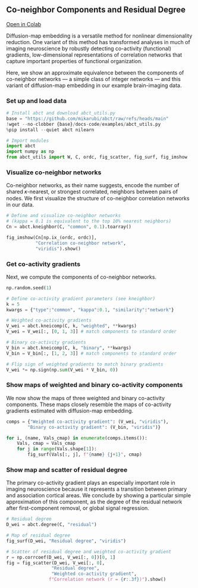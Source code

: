 ## Co-neighbor Components and Residual Degree

[Open in Colab](https://colab.research.google.com/github/mikarubi/abct/blob/main/docs-code/examples/4_kneicomp.ipynb){.btn .btn-dark .btn-sm}

Diffusion-map embedding is a versatile method for nonlinear dimensionality reduction. One variant of this method has transformed analyses in much of imaging neuroscience by robustly detecting co-activity (functional) gradients, low-dimensional representations of correlation networks that capture important properties of functional organization.

Here, we show an approximate equivalence between the components of co-neighbor networks --- a simple class of integer networks --- and this variant of diffusion-map embedding in our example brain-imaging data.

### Set up and load data

```python

# Install abct and download abct_utils.py
base = "https://github.com/mikarubi/abct/raw/refs/heads/main"
!wget --no-clobber {base}/docs-code/examples/abct_utils.py
%pip install --quiet abct nilearn

# Import modules
import abct
import numpy as np
from abct_utils import W, C, ordc, fig_scatter, fig_surf, fig_imshow

```

### Visualize co-neighbor networks

Co-neighbor networks, as their name suggests, encode the number of shared 𝜅-nearest, or strongest correlated, neighbors between pairs of nodes. We first visualize the structure of co-neighbor correlation networks in our data.

```python

# Define and visualize co-neighbor networks
# (kappa = 0.1 is equivalent to the top 10% nearest neighbors)
Cn = abct.kneighbor(C, "common", 0.1).toarray()

fig_imshow(Cn[np.ix_(ordc, ordc)],
           "Correlation co-neighbor network",
           "viridis").show()

```

### Get co-activity gradients

Next, we compute the components of co-neighbor networks.

```python

np.random.seed(1)

# Define co-activity gradient parameters (see kneighbor)
k = 5
kwargs = {"type":"common", "kappa":0.1, "similarity":"network"}

# Weighted co-activity gradients
V_wei = abct.kneicomp(C, k, "weighted", **kwargs)
V_wei = V_wei[:, [0, 1, 3]] # match components to standard order

# Binary co-activity gradients
V_bin = abct.kneicomp(C, k, "binary", **kwargs)
V_bin = V_bin[:, [1, 2, 3]] # match components to standard order

# Flip sign of weighted gradients to match binary gradients
V_wei *= np.sign(np.sum(V_wei * V_bin, 0))

```

### Show maps of weighted and binary co-activity components

We now show the maps of three weighted and binary co-activity components. These maps closely resemble the maps of co-activity gradients estimated with diffusion-map embedding.

```python

comps = {"Weighted co-activity gradient": (V_wei, "viridis"),
        "Binary co-activity gradient": (V_bin, "viridis")}

for i, (name, Vals_cmap) in enumerate(comps.items()):
    Vals, cmap = Vals_cmap
    for j in range(Vals.shape[1]):
        fig_surf(Vals[:, j], f"{name} {j+1}", cmap)

```

### Show map and scatter of residual degree

The primary co-activity gradient plays an especially important role in imaging neuroscience because it represents a transition between primary and association cortical areas. We conclude by showing a particular simple approximation of this component, as the degree of the residual network after first-component removal, or global signal regression.

```python

# Residual degree
D_wei = abct.degree(C, "residual")

# Map of residual degree
fig_surf(D_wei, "Residual degree", "viridis")

# Scatter of residual degree and weighted co-activity gradient
r = np.corrcoef(D_wei, V_wei[:, 0])[0, 1]
fig = fig_scatter(D_wei, V_wei[:, 0], 
                 "Residual degree", 
                 "Weighted co-activity gradient", 
                f"Correlation network (r = {r:.3f})").show()

```
